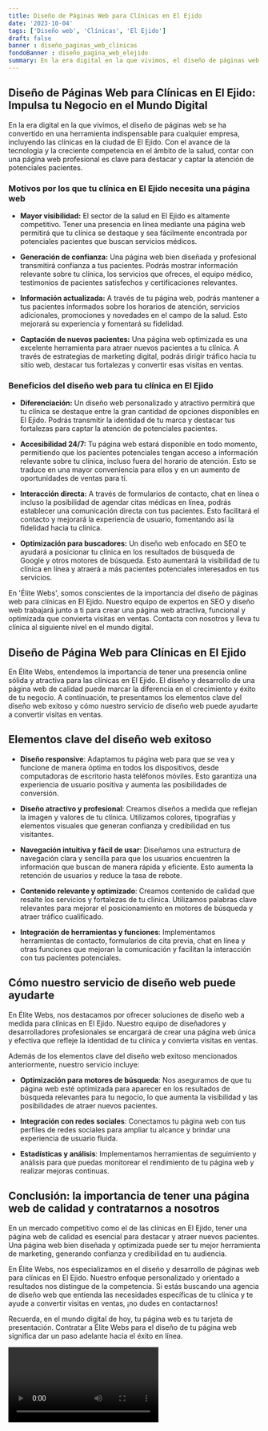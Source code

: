 ```yaml
---
title: Diseño de Páginas Web para Clínicas en El Ejido
date: '2023-10-04'
tags: ['Diseño web', 'Clínicas', 'El Ejido']
draft: false
banner : diseño_paginas_web_clínicas
fondoBanner : diseño_pagina_web_elejido
summary: En la era digital en la que vivimos, el diseño de páginas web se ha convertido en una herramienta indispensable para cualquier empresa, incluyendo las clínicas en la ciudad de El Ejido. Con el avance de la tecnología y la creciente competencia en el ámbito de la salud, contar con una página web profesional es clave para destacar y captar la atención de potenciales pacientes.
---
```


## **Diseño de Páginas Web para Clínicas en El Ejido: Impulsa tu Negocio en el Mundo Digital**

En la era digital en la que vivimos, el diseño de páginas web se ha convertido en una herramienta indispensable para cualquier empresa, incluyendo las clínicas en la ciudad de El Ejido. Con el avance de la tecnología y la creciente competencia en el ámbito de la salud, contar con una página web profesional es clave para destacar y captar la atención de potenciales pacientes.

### **Motivos por los que tu clínica en El Ejido necesita una página web**

- **Mayor visibilidad:** El sector de la salud en El Ejido es altamente competitivo. Tener una presencia en línea mediante una página web permitirá que tu clínica se destaque y sea fácilmente encontrada por potenciales pacientes que buscan servicios médicos.

- **Generación de confianza:** Una página web bien diseñada y profesional transmitirá confianza a tus pacientes. Podrás mostrar información relevante sobre tu clínica, los servicios que ofreces, el equipo médico, testimonios de pacientes satisfechos y certificaciones relevantes.

- **Información actualizada:** A través de tu página web, podrás mantener a tus pacientes informados sobre los horarios de atención, servicios adicionales, promociones y novedades en el campo de la salud. Esto mejorará su experiencia y fomentará su fidelidad.

- **Captación de nuevos pacientes:** Una página web optimizada es una excelente herramienta para atraer nuevos pacientes a tu clínica. A través de estrategias de marketing digital, podrás dirigir tráfico hacia tu sitio web, destacar tus fortalezas y convertir esas visitas en ventas.

### **Beneficios del diseño web para tu clínica en El Ejido**

- **Diferenciación:** Un diseño web personalizado y atractivo permitirá que tu clínica se destaque entre la gran cantidad de opciones disponibles en El Ejido. Podrás transmitir la identidad de tu marca y destacar tus fortalezas para captar la atención de potenciales pacientes.

- **Accesibilidad 24/7:** Tu página web estará disponible en todo momento, permitiendo que los pacientes potenciales tengan acceso a información relevante sobre tu clínica, incluso fuera del horario de atención. Esto se traduce en una mayor conveniencia para ellos y en un aumento de oportunidades de ventas para ti.

- **Interacción directa:** A través de formularios de contacto, chat en línea o incluso la posibilidad de agendar citas médicas en línea, podrás establecer una comunicación directa con tus pacientes. Esto facilitará el contacto y mejorará la experiencia de usuario, fomentando así la fidelidad hacia tu clínica.

- **Optimización para buscadores:** Un diseño web enfocado en SEO te ayudará a posicionar tu clínica en los resultados de búsqueda de Google y otros motores de búsqueda. Esto aumentará la visibilidad de tu clínica en línea y atraerá a más pacientes potenciales interesados en tus servicios.

En 'Élite Webs', somos conscientes de la importancia del diseño de páginas web para clínicas en El Ejido. Nuestro equipo de expertos en SEO y diseño web trabajará junto a ti para crear una página web atractiva, funcional y optimizada que convierta visitas en ventas. Contacta con nosotros y lleva tu clínica al siguiente nivel en el mundo digital.

<GifSeo />

<Cta />

## Diseño de Página Web para Clínicas en El Ejido

En Élite Webs, entendemos la importancia de tener una presencia online sólida y atractiva para las clínicas en El Ejido. El diseño y desarrollo de una página web de calidad puede marcar la diferencia en el crecimiento y éxito de tu negocio. A continuación, te presentamos los elementos clave del diseño web exitoso y cómo nuestro servicio de diseño web puede ayudarte a convertir visitas en ventas.

## Elementos clave del diseño web exitoso

- **Diseño responsive**: Adaptamos tu página web para que se vea y funcione de manera óptima en todos los dispositivos, desde computadoras de escritorio hasta teléfonos móviles. Esto garantiza una experiencia de usuario positiva y aumenta las posibilidades de conversión.

- **Diseño atractivo y profesional**: Creamos diseños a medida que reflejan la imagen y valores de tu clínica. Utilizamos colores, tipografías y elementos visuales que generan confianza y credibilidad en tus visitantes.

- **Navegación intuitiva y fácil de usar**: Diseñamos una estructura de navegación clara y sencilla para que los usuarios encuentren la información que buscan de manera rápida y eficiente. Esto aumenta la retención de usuarios y reduce la tasa de rebote.

- **Contenido relevante y optimizado**: Creamos contenido de calidad que resalte los servicios y fortalezas de tu clínica. Utilizamos palabras clave relevantes para mejorar el posicionamiento en motores de búsqueda y atraer tráfico cualificado.

- **Integración de herramientas y funciones**: Implementamos herramientas de contacto, formularios de cita previa, chat en línea y otras funciones que mejoran la comunicación y facilitan la interacción con tus pacientes potenciales.

## Cómo nuestro servicio de diseño web puede ayudarte

En Élite Webs, nos destacamos por ofrecer soluciones de diseño web a medida para clínicas en El Ejido. Nuestro equipo de diseñadores y desarrolladores profesionales se encargará de crear una página web única y efectiva que refleje la identidad de tu clínica y convierta visitas en ventas.

Además de los elementos clave del diseño web exitoso mencionados anteriormente, nuestro servicio incluye:

- **Optimización para motores de búsqueda**: Nos aseguramos de que tu página web esté optimizada para aparecer en los resultados de búsqueda relevantes para tu negocio, lo que aumenta la visibilidad y las posibilidades de atraer nuevos pacientes.

- **Integración con redes sociales**: Conectamos tu página web con tus perfiles de redes sociales para ampliar tu alcance y brindar una experiencia de usuario fluida.

- **Estadísticas y análisis**: Implementamos herramientas de seguimiento y análisis para que puedas monitorear el rendimiento de tu página web y realizar mejoras continuas.

## Conclusión: la importancia de tener una página web de calidad y contratarnos a nosotros

En un mercado competitivo como el de las clínicas en El Ejido, tener una página web de calidad es esencial para destacar y atraer nuevos pacientes. Una página web bien diseñada y optimizada puede ser tu mejor herramienta de marketing, generando confianza y credibilidad en tu audiencia.

En Élite Webs, nos especializamos en el diseño y desarrollo de páginas web para clínicas en El Ejido. Nuestro enfoque personalizado y orientado a resultados nos distingue de la competencia. Si estás buscando una agencia de diseño web que entienda las necesidades específicas de tu clínica y te ayude a convertir visitas en ventas, ¡no dudes en contactarnos!

Recuerda, en el mundo digital de hoy, tu página web es tu tarjeta de presentación. Contratar a Élite Webs para el diseño de tu página web significa dar un paso adelante hacia el éxito en línea.

<Video />

<CtaBot job='Clínicas' city='El Ejido'/>

<Gmaps query='El Ejido+españa+maps' />